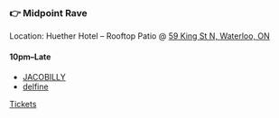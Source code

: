 ### 👉 Midpoint Rave

Location: Huether Hotel – Rooftop Patio @ [59 King St N, Waterloo, ON](https://maps.google.com/?q=59+King+St+N,+Waterloo,+ON)

#### 10pm–Late

* [JACOBILLY](https://instagram.com/itsjacobilly)
* [delfine](https://soundcloud.com/delfine_music)

[Tickets](https://www.eventbrite.com/e/midpoint-rave-tickets-1462405968619)

